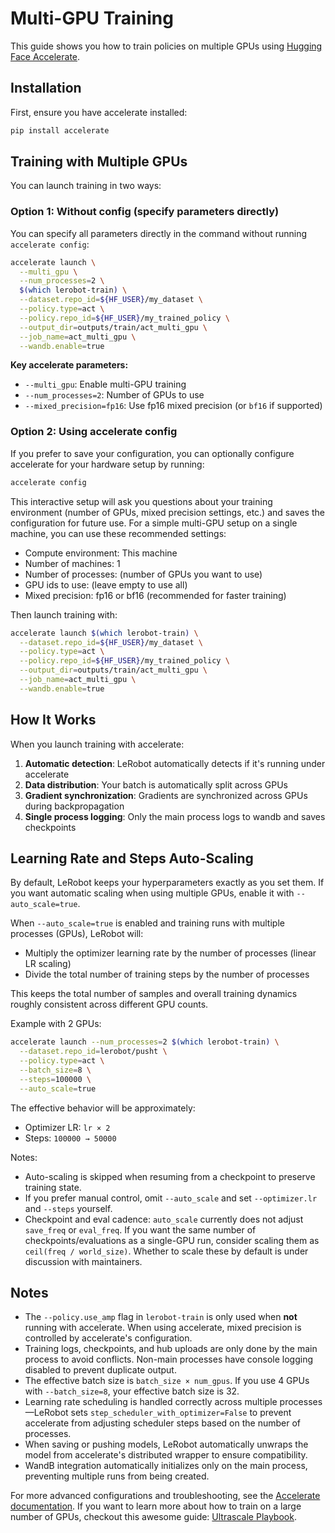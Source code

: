 # Multi-GPU Training

This guide shows you how to train policies on multiple GPUs using [Hugging Face Accelerate](https://huggingface.co/docs/accelerate).

## Installation

First, ensure you have accelerate installed:

```bash
pip install accelerate
```

## Training with Multiple GPUs

You can launch training in two ways:

### Option 1: Without config (specify parameters directly)

You can specify all parameters directly in the command without running `accelerate config`:

```bash
accelerate launch \
  --multi_gpu \
  --num_processes=2 \
  $(which lerobot-train) \
  --dataset.repo_id=${HF_USER}/my_dataset \
  --policy.type=act \
  --policy.repo_id=${HF_USER}/my_trained_policy \
  --output_dir=outputs/train/act_multi_gpu \
  --job_name=act_multi_gpu \
  --wandb.enable=true
```

**Key accelerate parameters:**

- `--multi_gpu`: Enable multi-GPU training
- `--num_processes=2`: Number of GPUs to use
- `--mixed_precision=fp16`: Use fp16 mixed precision (or `bf16` if supported)

### Option 2: Using accelerate config

If you prefer to save your configuration, you can optionally configure accelerate for your hardware setup by running:

```bash
accelerate config
```

This interactive setup will ask you questions about your training environment (number of GPUs, mixed precision settings, etc.) and saves the configuration for future use. For a simple multi-GPU setup on a single machine, you can use these recommended settings:

- Compute environment: This machine
- Number of machines: 1
- Number of processes: (number of GPUs you want to use)
- GPU ids to use: (leave empty to use all)
- Mixed precision: fp16 or bf16 (recommended for faster training)

Then launch training with:

```bash
accelerate launch $(which lerobot-train) \
  --dataset.repo_id=${HF_USER}/my_dataset \
  --policy.type=act \
  --policy.repo_id=${HF_USER}/my_trained_policy \
  --output_dir=outputs/train/act_multi_gpu \
  --job_name=act_multi_gpu \
  --wandb.enable=true
```

## How It Works

When you launch training with accelerate:

1. **Automatic detection**: LeRobot automatically detects if it's running under accelerate
2. **Data distribution**: Your batch is automatically split across GPUs
3. **Gradient synchronization**: Gradients are synchronized across GPUs during backpropagation
4. **Single process logging**: Only the main process logs to wandb and saves checkpoints

## Learning Rate and Steps Auto-Scaling

By default, LeRobot keeps your hyperparameters exactly as you set them. If you want automatic scaling when using multiple GPUs, enable it with `--auto_scale=true`.

When `--auto_scale=true` is enabled and training runs with multiple processes (GPUs), LeRobot will:

- Multiply the optimizer learning rate by the number of processes (linear LR scaling)
- Divide the total number of training steps by the number of processes

This keeps the total number of samples and overall training dynamics roughly consistent across different GPU counts.

Example with 2 GPUs:

```bash
accelerate launch --num_processes=2 $(which lerobot-train) \
  --dataset.repo_id=lerobot/pusht \
  --policy.type=act \
  --batch_size=8 \
  --steps=100000 \
  --auto_scale=true
```

The effective behavior will be approximately:

- Optimizer LR: `lr × 2`
- Steps: `100000 → 50000`

Notes:

- Auto-scaling is skipped when resuming from a checkpoint to preserve training state.
- If you prefer manual control, omit `--auto_scale` and set `--optimizer.lr` and `--steps` yourself.
- Checkpoint and eval cadence: `auto_scale` currently does not adjust `save_freq` or `eval_freq`. If you want the same number of checkpoints/evaluations as a single-GPU run, consider scaling them as `ceil(freq / world_size)`. Whether to scale these by default is under discussion with maintainers.

## Notes

- The `--policy.use_amp` flag in `lerobot-train` is only used when **not** running with accelerate. When using accelerate, mixed precision is controlled by accelerate's configuration.
- Training logs, checkpoints, and hub uploads are only done by the main process to avoid conflicts. Non-main processes have console logging disabled to prevent duplicate output.
- The effective batch size is `batch_size × num_gpus`. If you use 4 GPUs with `--batch_size=8`, your effective batch size is 32.
- Learning rate scheduling is handled correctly across multiple processes—LeRobot sets `step_scheduler_with_optimizer=False` to prevent accelerate from adjusting scheduler steps based on the number of processes.
- When saving or pushing models, LeRobot automatically unwraps the model from accelerate's distributed wrapper to ensure compatibility.
- WandB integration automatically initializes only on the main process, preventing multiple runs from being created.

For more advanced configurations and troubleshooting, see the [Accelerate documentation](https://huggingface.co/docs/accelerate). If you want to learn more about how to train on a large number of GPUs, checkout this awesome guide: [Ultrascale Playbook](https://huggingface.co/spaces/nanotron/ultrascale-playbook).
